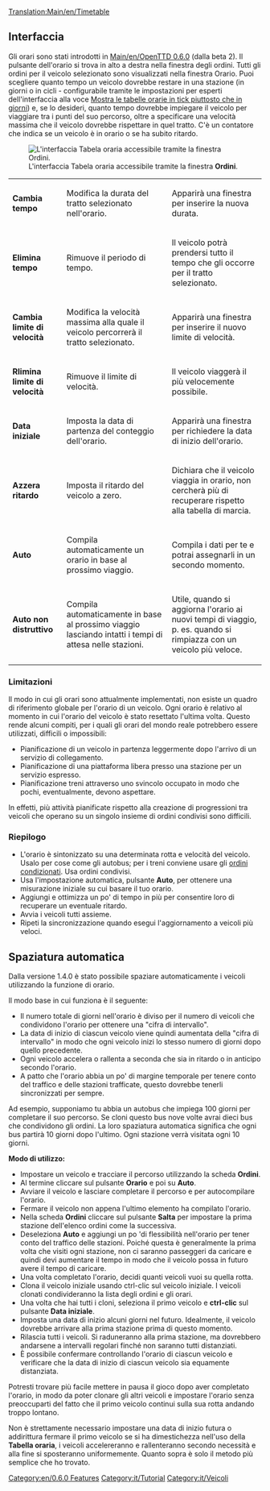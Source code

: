 [[Translation:Main/en/Timetable]]{{en/-}}

== Interfaccia ==
Gli orari sono stati introdotti in [[Main/en/OpenTTD 0.6.0]] (dalla beta 2). Il pulsante dell'orario si trova in alto a destra nella finestra degli ordini. Tutti gli ordini per il veicolo selezionato sono visualizzati nella finestra Orario. Puoi scegliere quanto tempo un veicolo dovrebbe restare in una stazione (in giorni o in cicli - configurabile tramite le impostazioni per esperti dell'interfaccia alla voce [[Main/en/Impostazioni per esperti/It#Interfaccia|Mostra le tabelle orarie in tick piuttosto che in giorni]]) e, se lo desideri, quanto tempo dovrebbe impiegare il veicolo per viaggiare tra i punti del suo percorso, oltre a specificare una velocità massima che il veicolo dovrebbe rispettare in quel tratto. C'è un contatore che indica se un veicolo è in orario o se ha subito ritardo.

[[File:it/Orders-timetable.png|center|frame|L'interfaccia Tabela oraria accessibile tramite la finestra '''Ordini'''.]]

{|
| '''Cambia tempo'''
|Modifica la durata del tratto selezionato nell'orario. 
|Apparirà una finestra per inserire la nuova durata.
|-
| '''Elimina tempo'''
|Rimuove il periodo di tempo.
|Il veicolo potrà prendersi tutto il tempo che gli occorre per il tratto selezionato.
|-
| '''Cambia limite di velocità''' 
|Modifica la velocità massima alla quale il veicolo percorrerà  il tratto selezionato.
|Apparirà una finestra per inserire il nuovo limite di velocità.
|-
| '''Rlimina limite di velocità''' 
| Rimuove il limite di velocità.
| Il veicolo viaggerà il più velocemente possibile.
|-
| '''Data iniziale'''
| Imposta la data di partenza del conteggio dell'orario.
| Apparirà una finestra per richiedere la data di inizio dell'orario.
|-
| '''Azzera ritardo'''
| Imposta il ritardo del veicolo a zero.
| Dichiara che il veicolo viaggia in orario, non cercherà più di recuperare rispetto alla tabella di marcia.
|-
| '''Auto'''
|Compila automaticamente un orario in base al prossimo viaggio.
|Compila i dati per te e potrai assegnarli in un secondo momento.
|-
| '''Auto non distruttivo'''
|Compila automaticamente in base al prossimo viaggio lasciando intatti i tempi di attesa nelle stazioni.
| Utile, quando si aggiorna l'orario ai nuovi tempi di viaggio, p. es. quando si rimpiazza con un veicolo più veloce.
|}
{{it/Avviso|L'attivazione della compilazione automatica dell'orario cancella i tempi di attesa del veicolo nelle stazioni. Assicurati di utilizzare la compilazione automatica non distruttiva, attivata con CTRL + clic sul pulsante '''Auto''' per preservare questi dati.}}

<!-- [This section no longer appears as of OTTD 1.3.0.] '''Expected / Scheduled'''
|Switches Expected and Scheduled panels.
|Shows the times vehicles are scheduled or expected to arrive, expected panel taking the lateness/earliness into account.

{{note|Expected/scheduled times are avaible only for complete timetables that have already started}} --->



=== Limitazioni ===
Il modo in cui gli orari sono attualmente implementati, non esiste un quadro di riferimento globale per l'orario di un veicolo. Ogni orario è relativo al momento in cui l'orario del veicolo è stato resettato l'ultima volta. Questo rende alcuni compiti, per i quali gli orari del mondo reale potrebbero essere utilizzati, difficili o impossibili:
* Pianificazione di un veicolo in partenza leggermente dopo l'arrivo di un servizio di collegamento.
* Pianificazione di una piattaforma libera presso una stazione per un servizio espresso.
* Pianificazione treni attraverso uno svincolo occupato in modo che pochi, eventualmente, devono aspettare.
In effetti, più attività pianificate rispetto alla creazione di progressioni tra veicoli che operano su un singolo insieme di ordini condivisi sono difficili.

=== Riepilogo ===
* L'orario è sintonizzato su una determinata rotta e velocità del veicolo. Usalo per cose come gli autobus; per i treni conviene usare gli [[Main/it/Ordini condizionati|ordini condizionati]]. Usa ordini condivisi.
* Usa l'impostazione automatica, pulsante '''Auto''', per ottenere una misurazione iniziale su cui basare il tuo orario.
* Aggiungi e ottimizza un po' di tempo in più per consentire loro di recuperare un eventuale ritardo.
* Avvia i veicoli tutti assieme.
* Ripeti la sincronizzazione quando esegui l'aggiornamento a veicoli più veloci.

== Spaziatura automatica ==
Dalla versione 1.4.0 è stato possibile spaziare automaticamente i veicoli utilizzando la funzione di orario.

Il modo base in cui funziona è il seguente:
* Il numero totale di giorni nell'orario è diviso per il numero di veicoli che condividono l'orario per ottenere una "cifra di intervallo".
* La data di inizio di ciascun veicolo viene quindi aumentata della "cifra di intervallo" in modo che ogni veicolo inizi lo stesso numero di giorni dopo quello precedente.
* Ogni veicolo accelera o rallenta a seconda che sia in ritardo o in anticipo secondo l'orario.
* A patto che l'orario abbia un po' di margine temporale per tenere conto del traffico e delle stazioni trafficate, questo dovrebbe tenerli sincronizzati per sempre.

Ad esempio, supponiamo tu abbia un autobus che impiega 100 giorni per completare il suo percorso. Se cloni questo bus nove volte avrai dieci bus che condividono gli ordini. La loro spaziatura automatica significa che ogni bus partirà 10 giorni dopo l'ultimo. Ogni stazione verrà visitata ogni 10 giorni.


'''Modo di utilizzo:'''
* Impostare un veicolo e tracciare il percorso utilizzando la scheda '''Ordini'''.
* Al termine cliccare sul pulsante '''Orario''' e poi su '''Auto'''.
* Avviare il veicolo e lasciare completare il percorso e per autocompilare l'orario.
* Fermare il veicolo non appena l'ultimo elemento ha compilato l'orario.
* Nella scheda '''Ordini''' cliccare sul pulsante '''Salta''' per impostare la prima stazione dell'elenco ordini come la successiva.
* Deseleziona '''Auto''' e aggiungi un po 'di flessibilità nell'orario per tener conto del traffico delle stazioni. Poiché questa è generalmente la prima volta che visiti ogni stazione, non ci saranno passeggeri da caricare e quindi devi aumentare il tempo in modo che il veicolo possa in futuro avere il tempo di caricare.
* Una volta completato l'orario, decidi quanti veicoli vuoi su quella rotta.
* Clona il veicolo iniziale usando ctrl-clic sul veicolo iniziale. I veicoli clonati condivideranno la lista degli ordini e gli orari.
* Una volta che hai tutti i cloni, seleziona il primo veicolo e '''ctrl-clic''' sul pulsante  '''Data iniziale'''.
* Imposta una data di inizio alcuni giorni nel futuro. Idealmente, il veicolo dovrebbe arrivare alla prima stazione prima di questo momento.
* Rilascia tutti i veicoli. Si raduneranno alla prima stazione, ma dovrebbero andarsene a intervalli regolari finché non saranno tutti distanziati.
* È possibile confermare controllando l'orario di ciascun veicolo e verificare che la data di inizio di ciascun veicolo sia equamente distanziata.

Potresti trovare più facile mettere in pausa il gioco dopo aver completato l'orario, in modo da poter clonare gli altri veicoli e impostare l'orario senza preoccuparti del fatto che il primo veicolo continui sulla sua rotta andando troppo lontano.

Non è strettamente necessario impostare una data di inizio futura o addirittura fermare il primo veicolo se si ha dimestichezza nell'uso della '''Tabella oraria''', i veicoli accelereranno e rallenteranno secondo necessità e alla fine si sposteranno uniformemente. Quanto sopra è solo il metodo più semplice che ho trovato.

[[Category:en/0.6.0 Features]] [[Category:it/Tutorial]] [[Category:it/Veicoli]]